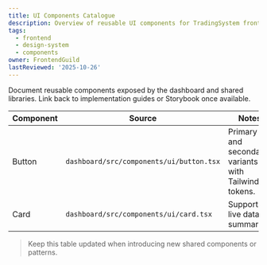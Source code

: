 ```yaml
---
title: UI Components Catalogue
description: Overview of reusable UI components for TradingSystem frontends.
tags:
  - frontend
  - design-system
  - components
owner: FrontendGuild
lastReviewed: '2025-10-26'
---
```

Document reusable components exposed by the dashboard and shared libraries. Link back to implementation guides or Storybook once available.

| Component | Source | Notes |
| --------- | ------ | ----- |
| Button | `dashboard/src/components/ui/button.tsx` | Primary and secondary variants with Tailwind tokens. |
| Card | `dashboard/src/components/ui/card.tsx` | Supports live data summaries. |

> Keep this table updated when introducing new shared components or patterns.
